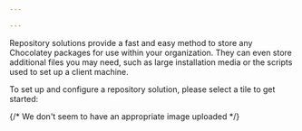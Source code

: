 ```yaml
---

---
```


Repository solutions provide a fast and easy method to store any Chocolatey packages for use within your organization.
They can even store additional files you may need, such as large installation media or the scripts used to set up a client machine.

To set up and configure a repository solution, please select a tile to get started:

<div class="row mb-md-5">
    <div class="mb-4 mb-lg-0 col-sm-6 col-lg-4">
        <div class="card card-link card-overlay-bottom card-overlay-theme-bottom h-100 min-h-px-200" style="background-image:url('https://img.chocolatey.org/businesses/sonatype-repository-logo.png');">
            <div class="card-body d-flex flex-column z-1">  {/* We don't seem to have an appropriate image uploaded */}
                <div class="mt-auto">
                    <Xref title="Sonatype Nexus" value="organizational-repository-solution" anchor="sonatypenexus" classes="h4 mb-0 stretched-link" />
                </div>
            </div>
        </div>
    </div>
</div>